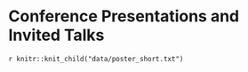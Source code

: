 # Conference Presentations and Invited Talks

`r knitr::knit_child("data/poster_short.txt")`

<!-- ## Invited Guest Lectures -->
<!-- ```{r talk}
ezpickr::pick("data/talk.xlsx") %>%
  tidyr::fill(-why) %>%
  vitae::detailed_entries(what, when, with, where, why, .protect = TRUE)
``` -->
